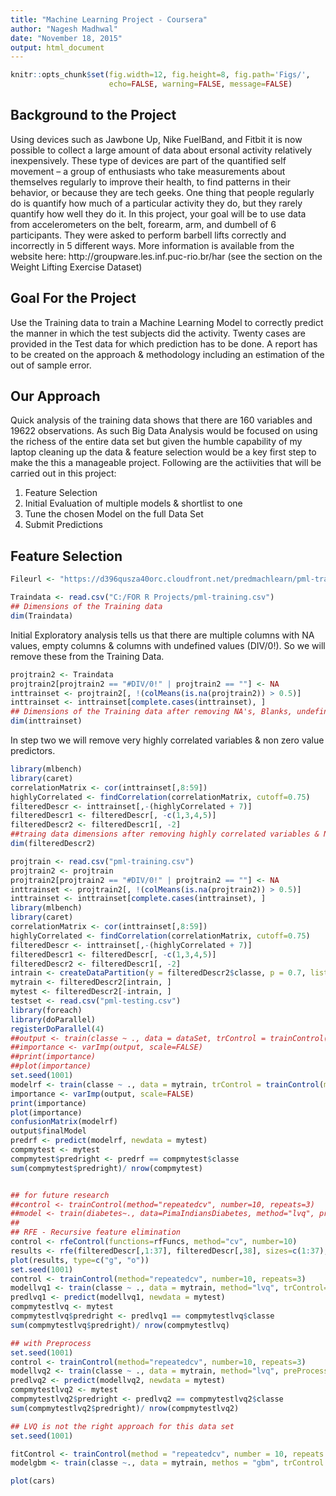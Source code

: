 ```yaml
---
title: "Machine Learning Project - Coursera"
author: "Nagesh Madhwal"
date: "November 18, 2015"
output: html_document
---
```

```r
knitr::opts_chunk$set(fig.width=12, fig.height=8, fig.path='Figs/',
                      echo=FALSE, warning=FALSE, message=FALSE)
```
## Background to the Project

Using devices such as Jawbone Up, Nike FuelBand, and Fitbit it is now possible to collect a large amount of data about ersonal activity relatively inexpensively. These type of devices are part of the quantified self movement – a group of enthusiasts who take measurements about themselves regularly to improve their health, to find patterns in their behavior, or because they are tech geeks. One thing that people regularly do is quantify how much of a particular activity they do, but they rarely quantify how well they do it. In this project, your goal will be to use data from accelerometers on the belt, forearm, arm, and dumbell of 6 participants. They were asked to perform barbell lifts correctly and incorrectly in 5 different ways. More information is available from the website here: http://groupware.les.inf.puc-rio.br/har (see the section on the Weight Lifting Exercise Dataset)

## Goal For the Project

Use the Training data to train a Machine Learning Model to correctly predict the manner in which the test subjects did the activity. Twenty cases are provided in the Test data for which prediction has to be done. A report has to be created on the approach & methodology including an estimation of the out of sample error.

## Our Approach 

Quick analysis of the training data shows that there are 160 variables and 19622 observations. As such Big Data Analysis would be focused on using the richess of the entire data set but given the humble capability of my laptop cleaning up the data & feature selection would be a key first step to make the this a manageable project. Following are the actiivities that will be carried out in this project:

1) Feature Selection
2) Initial Evaluation of multiple models & shortlist to one
3) Tune the chosen Model on the full Data Set
4) Submit Predictions

## Feature Selection

```r
Fileurl <- "https://d396qusza40orc.cloudfront.net/predmachlearn/pml-training.csv"
```

```r
Traindata <- read.csv("C:/FOR R Projects/pml-training.csv")
## Dimensions of the Training data
dim(Traindata)
```


Initial Exploratory analysis tells us that there are multiple columns with NA values, empty columns & columns with undefined values (DIV/0!). So we will remove these from the Training Data.

```r
projtrain2 <- Traindata
projtrain2[projtrain2 == "#DIV/0!" | projtrain2 == ""] <- NA
inttrainset <- projtrain2[, !(colMeans(is.na(projtrain2)) > 0.5)]
inttrainset <- inttrainset[complete.cases(inttrainset), ]
## Dimensions of the Training data after removing NA's, Blanks, undefined
dim(inttrainset)
```

In step two we will remove very highly correlated variables  & non zero value predictors.
```r
library(mlbench)
library(caret)
correlationMatrix <- cor(inttrainset[,8:59])
highlyCorrelated <- findCorrelation(correlationMatrix, cutoff=0.75)
filteredDescr <- inttrainset[,-(highlyCorrelated + 7)]
filteredDescr1 <- filteredDescr[, -c(1,3,4,5)]
filteredDescr2 <- filteredDescr1[, -2]
##traing data dimensions after removing highly correlated variables & NZV variables 
dim(filteredDescr2)
```

```r
projtrain <- read.csv("pml-training.csv")
projtrain2 <- projtrain
projtrain2[projtrain2 == "#DIV/0!" | projtrain2 == ""] <- NA
inttrainset <- projtrain2[, !(colMeans(is.na(projtrain2)) > 0.5)]
inttrainset <- inttrainset[complete.cases(inttrainset), ]
library(mlbench)
library(caret)
correlationMatrix <- cor(inttrainset[,8:59])
highlyCorrelated <- findCorrelation(correlationMatrix, cutoff=0.75)
filteredDescr <- inttrainset[,-(highlyCorrelated + 7)]
filteredDescr1 <- filteredDescr[, -c(1,3,4,5)]
filteredDescr2 <- filteredDescr1[, -2]
intrain <- createDataPartition(y = filteredDescr2$classe, p = 0.7, list = FALSE)
mytrain <- filteredDescr2[intrain, ]
mytest <- filteredDescr2[-intrain, ]
testset <- read.csv("pml-testing.csv")
library(foreach)
library(doParallel)
registerDoParallel(4)
##output <- train(classe ~ ., data = dataSet, trControl = trainControl(method = "cv", number = 3))
##importance <- varImp(output, scale=FALSE)
##print(importance)
##plot(importance)
set.seed(1001)
modelrf <- train(classe ~ ., data = mytrain, trControl = trainControl(method = "cv", number = 10))
importance <- varImp(output, scale=FALSE)
print(importance)
plot(importance)
confusionMatrix(modelrf)
output$finalModel
predrf <- predict(modelrf, newdata = mytest)
compmytest <- mytest
compmytest$predright <- predrf == compmytest$classe
sum(compmytest$predright)/ nrow(compmytest)


## for future research
##control <- trainControl(method="repeatedcv", number=10, repeats=3)
##model <- train(diabetes~., data=PimaIndiansDiabetes, method="lvq", preProcess="scale", trControl=control)
##
## RFE - Recursive feature elimination
control <- rfeControl(functions=rfFuncs, method="cv", number=10)
results <- rfe(filteredDescr[,1:37], filteredDescr[,38], sizes=c(1:37), rfeControl=control)
plot(results, type=c("g", "o"))
set.seed(1001)
control <- trainControl(method="repeatedcv", number=10, repeats=3)
modellvq1 <- train(classe ~ ., data = mytrain, method="lvq", trControl=control, tuneLength= 5)
predlvq1 <- predict(modellvq1, newdata = mytest)
compmytestlvq <- mytest
compmytestlvq$predright <- predlvq1 == compmytestlvq$classe
sum(compmytestlvq$predright)/ nrow(compmytestlvq)

## with Preprocess
set.seed(1001)
control <- trainControl(method="repeatedcv", number=10, repeats=3)
modellvq2 <- train(classe ~ ., data = mytrain, method="lvq", preProcess="scale", trControl=control, tuneLength = 5)
predlvq2 <- predict(modellvq2, newdata = mytest)
compmytestlvq2 <- mytest
compmytestlvq2$predright <- predlvq2 == compmytestlvq2$classe
sum(compmytestlvq2$predright)/ nrow(compmytestlvq2)

## LVQ is not the right approach for this data set
set.seed(1001)

fitControl <- trainControl(method = "repeatedcv", number = 10, repeats = 10)
modelgbm <- train(classe ~., data = mytrain, methos = "gbm", trControl = fitControl, verbose = FALSE)
```


```r
plot(cars)
```


